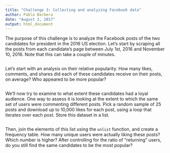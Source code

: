```yaml
---
title: "Challenge 3: Collecting and analyzing Facebook data"
author: Pablo Barbera
date: "August 2, 2017"
output: html_document
---
```



The purpose of this challenge is to analyze the Facebook posts of the two candidates for president in the 2016 US election. Let's start by scraping all the posts from each candidate's page between July 1st, 2016 and November 10, 2016. Note that this can take a couple of minutes.

```r

```

Let's start with an analysis on their relative popularity. How many likes, comments, and shares did each of these candidates receive on their posts, on average? Who appeared to be more popular?


```r

```

We'll now try to examine to what extent these candidates had a loyal audience. One way to assess it is looking at the extent to which the same set of users were commenting different posts. Pick a random sample of 25 posts and download up to 10,000 likes for each post, using a loop that iterates over each post. Store this dataset in a list.

```r

```

Then, join the elements of this list using the `unlist` function, and create a frequency table. How many unique users were actually liking these posts? Which number is higher? After controlling for the ratio of "returning" users, do you still find the same candidates to be the most popular?

```r

```


